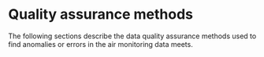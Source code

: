 # __Quality assurance methods__ {-}

The following sections describe the data quality assurance methods used to find anomalies or errors in the air monitoring data meets.